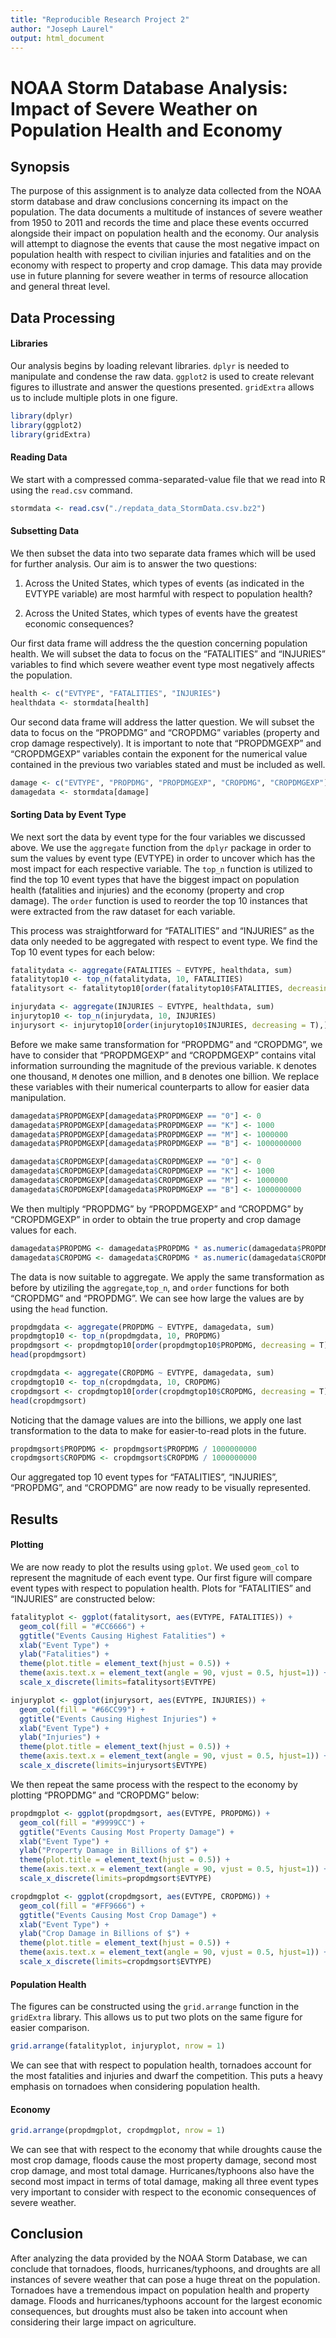 ```yaml
---
title: "Reproducible Research Project 2"
author: "Joseph Laurel"
output: html_document
---
```


# NOAA Storm Database Analysis: Impact of Severe Weather on Population Health and Economy

## Synopsis
The purpose of this assignment is to analyze data collected from the NOAA storm database and draw conclusions concerning its impact on the population. The data documents a multitude of instances of severe weather from 1950 to 2011 and records the time and place these events occurred alongside their impact on population health and the economy. Our analysis will attempt to diagnose the events that cause the most negative impact on population health with respect to civilian injuries and fatalities and on the economy with respect to property and crop damage. This data may provide use in future planning for severe weather in terms of resource allocation and general threat level.

## Data Processing

#### Libraries
Our analysis begins by loading relevant libraries. ```dplyr``` is needed to manipulate and condense the raw data. ```ggplot2``` is used to create relevant figures to illustrate and answer the questions presented. ```gridExtra``` allows us to include multiple plots in one figure.

```r
library(dplyr)
library(ggplot2)
library(gridExtra)
```

#### Reading Data
We start with a compressed comma-separated-value file that we read into R using the ```read.csv``` command.

```r
stormdata <- read.csv("./repdata_data_StormData.csv.bz2")
```

#### Subsetting Data
We then subset the data into two separate data frames which will be used for further analysis. Our aim is to answer the two questions:

1) Across the United States, which types of events (as indicated in the EVTYPE variable) are most harmful with respect to population health?

2) Across the United States, which types of events have the greatest economic consequences?

Our first data frame will address the the question concerning population health. We will subset the data to focus on the "FATALITIES" and "INJURIES" variables to find which severe weather event type most negatively affects the population.

```r
health <- c("EVTYPE", "FATALITIES", "INJURIES")
healthdata <- stormdata[health]
```

Our second data frame will address the latter question. We will subset the data to focus on the "PROPDMG" and "CROPDMG" variables (property and crop damage respectively). It is important to note that "PROPDMGEXP" and "CROPDMGEXP" variables contain the exponent for the numerical value contained in the previous two variables stated and must be included as well.

```r
damage <- c("EVTYPE", "PROPDMG", "PROPDMGEXP", "CROPDMG", "CROPDMGEXP")
damagedata <- stormdata[damage]
```

#### Sorting Data by Event Type
We next sort the data by event type for the four variables we discussed above. We use the ```aggregate``` function from the ```dplyr``` package in order to sum the values by event type (EVTYPE) in order to uncover which has the most impact for each respective variable. The ```top_n``` function is utilized to find the top 10 event types that have the biggest impact on population health (fatalities and injuries) and the economy (property and crop damage). The ```order``` function is used to reorder the top 10 instances that were extracted from the raw dataset for each variable.

This process was straightforward for "FATALITIES" and "INJURIES" as the data only needed to be aggregated with respect to event type. We find the Top 10 event types for each below:

```r
fatalitydata <- aggregate(FATALITIES ~ EVTYPE, healthdata, sum)
fatalitytop10 <- top_n(fatalitydata, 10, FATALITIES)
fatalitysort <- fatalitytop10[order(fatalitytop10$FATALITIES, decreasing = T),]

injurydata <- aggregate(INJURIES ~ EVTYPE, healthdata, sum)
injurytop10 <- top_n(injurydata, 10, INJURIES)
injurysort <- injurytop10[order(injurytop10$INJURIES, decreasing = T),]
```

Before we make same transformation for "PROPDMG" and "CROPDMG", we have to consider that "PROPDMGEXP" and "CROPDMGEXP" contains vital information surrounding the magnitude of the previous variable. ```K``` denotes one thousand, ```M``` denotes one million, and ```B``` denotes one billion. We replace these variables with their numerical counterparts to allow for easier data manipulation.

```r
damagedata$PROPDMGEXP[damagedata$PROPDMGEXP == "0"] <- 0
damagedata$PROPDMGEXP[damagedata$PROPDMGEXP == "K"] <- 1000
damagedata$PROPDMGEXP[damagedata$PROPDMGEXP == "M"] <- 1000000
damagedata$PROPDMGEXP[damagedata$PROPDMGEXP == "B"] <- 1000000000

damagedata$CROPDMGEXP[damagedata$CROPDMGEXP == "0"] <- 0
damagedata$CROPDMGEXP[damagedata$CROPDMGEXP == "K"] <- 1000
damagedata$CROPDMGEXP[damagedata$CROPDMGEXP == "M"] <- 1000000
damagedata$CROPDMGEXP[damagedata$PROPDMGEXP == "B"] <- 1000000000
```

We then multiply "PROPDMG" by "PROPDMGEXP" and "CROPDMG" by "CROPDMGEXP" in order to obtain the true property and crop damage values for each.

```r
damagedata$PROPDMG <- damagedata$PROPDMG * as.numeric(damagedata$PROPDMGEXP)
damagedata$CROPDMG <- damagedata$CROPDMG * as.numeric(damagedata$CROPDMGEXP)
```

The data is now suitable to aggregate. We apply the same transformation as before by utiziling the ```aggregate```,```top_n```, and ```order``` functions for both "CROPDMG" and "PROPDMG". We can see how large the values are by using the ```head``` function.

```r
propdmgdata <- aggregate(PROPDMG ~ EVTYPE, damagedata, sum)
propdmgtop10 <- top_n(propdmgdata, 10, PROPDMG)
propdmgsort <- propdmgtop10[order(propdmgtop10$PROPDMG, decreasing = T),]
head(propdmgsort)
```

```r
cropdmgdata <- aggregate(CROPDMG ~ EVTYPE, damagedata, sum)
cropdmgtop10 <- top_n(cropdmgdata, 10, CROPDMG)
cropdmgsort <- cropdmgtop10[order(cropdmgtop10$CROPDMG, decreasing = T),]
head(cropdmgsort)
```

Noticing that the damage values are into the billions, we apply one last transformation to the data to make for easier-to-read plots in the future.

```r
propdmgsort$PROPDMG <- propdmgsort$PROPDMG / 1000000000
cropdmgsort$CROPDMG <- cropdmgsort$CROPDMG / 1000000000
```

Our aggregated top 10 event types for "FATALITIES", "INJURIES", "PROPDMG", and "CROPDMG" are now ready to be visually represented.

## Results

#### Plotting
We are now ready to plot the results using ```gplot```. We used ```geom_col``` to represent the magnitude of each event type. Our first figure will compare event types with respect to population health. Plots for "FATALITIES" and "INJURIES" are constructed below:

```r
fatalityplot <- ggplot(fatalitysort, aes(EVTYPE, FATALITIES)) +
  geom_col(fill = "#CC6666") +
  ggtitle("Events Causing Highest Fatalities") +
  xlab("Event Type") +
  ylab("Fatalities") +
  theme(plot.title = element_text(hjust = 0.5)) +
  theme(axis.text.x = element_text(angle = 90, vjust = 0.5, hjust=1)) +
  scale_x_discrete(limits=fatalitysort$EVTYPE)

injuryplot <- ggplot(injurysort, aes(EVTYPE, INJURIES)) +
  geom_col(fill = "#66CC99") +
  ggtitle("Events Causing Highest Injuries") +
  xlab("Event Type") +
  ylab("Injuries") +
  theme(plot.title = element_text(hjust = 0.5)) +
  theme(axis.text.x = element_text(angle = 90, vjust = 0.5, hjust=1)) +
  scale_x_discrete(limits=injurysort$EVTYPE)
```

We then repeat the same process with the respect to the economy by plotting "PROPDMG" and "CROPDMG" below:

```r
propdmgplot <- ggplot(propdmgsort, aes(EVTYPE, PROPDMG)) +
  geom_col(fill = "#9999CC") +
  ggtitle("Events Causing Most Property Damage") +
  xlab("Event Type") +
  ylab("Property Damage in Billions of $") +
  theme(plot.title = element_text(hjust = 0.5)) +
  theme(axis.text.x = element_text(angle = 90, vjust = 0.5, hjust=1)) +
  scale_x_discrete(limits=propdmgsort$EVTYPE)

cropdmgplot <- ggplot(cropdmgsort, aes(EVTYPE, CROPDMG)) +
  geom_col(fill = "#FF9666") +
  ggtitle("Events Causing Most Crop Damage") +
  xlab("Event Type") +
  ylab("Crop Damage in Billions of $") +
  theme(plot.title = element_text(hjust = 0.5)) +
  theme(axis.text.x = element_text(angle = 90, vjust = 0.5, hjust=1)) +
  scale_x_discrete(limits=cropdmgsort$EVTYPE)
```

#### Population Health
The figures can be constructed using the ```grid.arrange``` function in the ```gridExtra``` library. This allows us to put two plots on the same figure for easier comparison.

```r
grid.arrange(fatalityplot, injuryplot, nrow = 1)
```


We can see that with respect to population health, tornadoes account for the most fatalities and injuries and dwarf the competition. This puts a heavy emphasis on tornadoes when considering population health.

#### Economy
```r
grid.arrange(propdmgplot, cropdmgplot, nrow = 1)
```


We can see that with respect to the economy that while droughts cause the most crop damage, floods cause the most property damage, second most crop damage, and most total damage. Hurricanes/typhoons also have the second most impact in terms of total damage, making all three event types very important to consider with respect to the economic consequences of severe weather.

## Conclusion
After analyzing the data provided by the NOAA Storm Database, we can conclude that tornadoes, floods, hurricanes/typhoons, and droughts are all instances of severe weather that can pose a huge threat on the population. Tornadoes have a tremendous impact on population health and property damage. Floods and hurricanes/typhoons account for the largest economic consequences, but droughts must also be taken into account when considering their large impact on agriculture. 